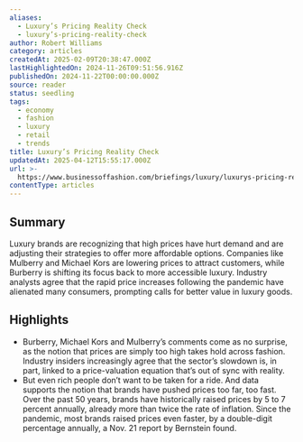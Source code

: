 ```yaml
---
aliases:
  - Luxury’s Pricing Reality Check
  - luxury’s-pricing-reality-check
author: Robert Williams
category: articles
createdAt: 2025-02-09T20:38:47.000Z
lastHighlightedOn: 2024-11-26T09:51:56.916Z
publishedOn: 2024-11-22T00:00:00.000Z
source: reader
status: seedling
tags:
  - economy
  - fashion
  - luxury
  - retail
  - trends
title: Luxury’s Pricing Reality Check
updatedAt: 2025-04-12T15:55:17.000Z
url: >-
  https://www.businessoffashion.com/briefings/luxury/luxurys-pricing-reality-check/?utm_source=newsletter_professional_thisweek&utm_medium=email&utm_campaign=This_Week_In_Fashion_221124&utm_term=BEURAQNAKBEK3IRBLXYRM3CQQA&utm_content=top_story_title&__readwiseLocation=
contentType: articles
---
```

## Summary

Luxury brands are recognizing that high prices have hurt demand and are adjusting their strategies to offer more affordable options. Companies like Mulberry and Michael Kors are lowering prices to attract customers, while Burberry is shifting its focus back to more accessible luxury. Industry analysts agree that the rapid price increases following the pandemic have alienated many consumers, prompting calls for better value in luxury goods.

## Highlights

- Burberry, Michael Kors and Mulberry’s comments come as no surprise, as the notion that prices are simply too high takes hold across fashion. Industry insiders increasingly agree that the sector’s slowdown is, in part, linked to a price-valuation equation that’s out of sync with reality.
- But even rich people don’t want to be taken for a ride. And data supports the notion that brands have pushed prices too far, too fast. Over the past 50 years, brands have historically raised prices by 5 to 7 percent annually, already more than twice the rate of inflation. Since the pandemic, most brands raised prices even faster, by a double-digit percentage annually, a Nov. 21 report by Bernstein found.
